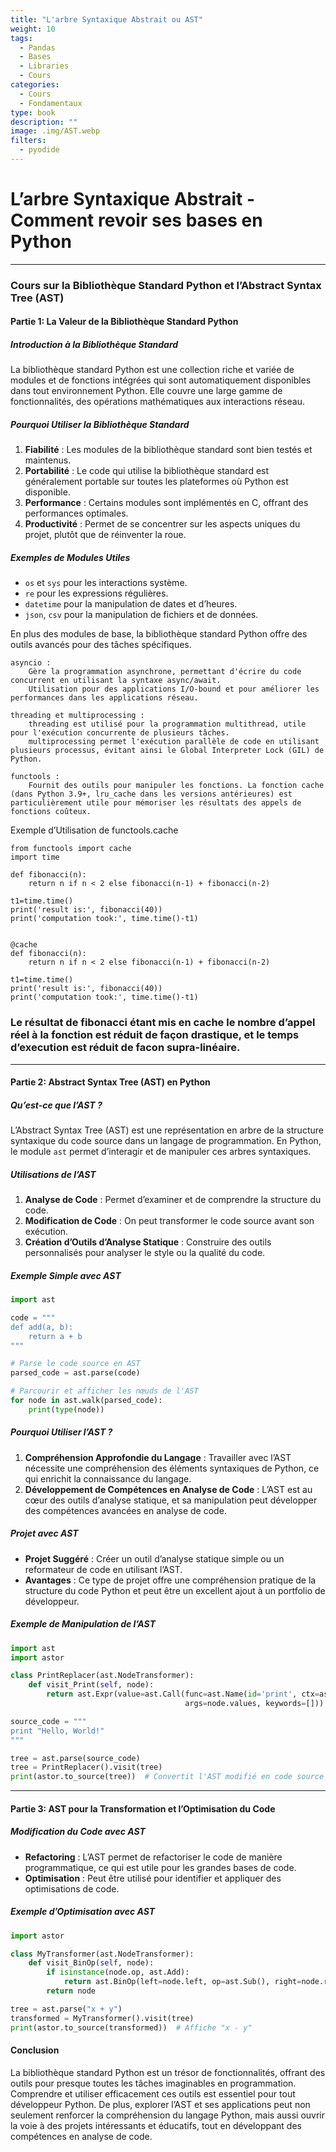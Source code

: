 ```yaml
---
title: "L'arbre Syntaxique Abstrait ou AST"
weight: 10
tags:
  - Pandas
  - Bases
  - Libraries
  - Cours
categories:
  - Cours
  - Fondamentaux
type: book
description: ""
image: .img/AST.webp
filters:
  - pyodide
---
```


# L'arbre Syntaxique Abstrait - Comment revoir ses bases en Python

---

### Cours sur la Bibliothèque Standard Python et l'Abstract Syntax Tree (AST)

#### Partie 1: La Valeur de la Bibliothèque Standard Python

##### Introduction à la Bibliothèque Standard
La bibliothèque standard Python est une collection riche et variée de modules et de fonctions intégrées qui sont automatiquement disponibles dans tout environnement Python. Elle couvre une large gamme de fonctionnalités, des opérations mathématiques aux interactions réseau.

##### Pourquoi Utiliser la Bibliothèque Standard
1. **Fiabilité** : Les modules de la bibliothèque standard sont bien testés et maintenus.
2. **Portabilité** : Le code qui utilise la bibliothèque standard est généralement portable sur toutes les plateformes où Python est disponible.
3. **Performance** : Certains modules sont implémentés en C, offrant des performances optimales.
4. **Productivité** : Permet de se concentrer sur les aspects uniques du projet, plutôt que de réinventer la roue.

##### Exemples de Modules Utiles
- `os` et `sys` pour les interactions système.
- `re` pour les expressions régulières.
- `datetime` pour la manipulation de dates et d'heures.
- `json`, `csv` pour la manipulation de fichiers et de données.

En plus des modules de base, la bibliothèque standard Python offre des outils avancés pour des tâches spécifiques.

    asyncio :
        Gère la programmation asynchrone, permettant d'écrire du code concurrent en utilisant la syntaxe async/await.
        Utilisation pour des applications I/O-bound et pour améliorer les performances dans les applications réseau.

    threading et multiprocessing :
        threading est utilisé pour la programmation multithread, utile pour l'exécution concurrente de plusieurs tâches.
        multiprocessing permet l'exécution parallèle de code en utilisant plusieurs processus, évitant ainsi le Global Interpreter Lock (GIL) de Python.

    functools :
        Fournit des outils pour manipuler les fonctions. La fonction cache (dans Python 3.9+, lru_cache dans les versions antérieures) est particulièrement utile pour mémoriser les résultats des appels de fonctions coûteux.

Exemple d'Utilisation de functools.cache

```pyodide-python
from functools import cache
import time

def fibonacci(n):
    return n if n < 2 else fibonacci(n-1) + fibonacci(n-2)

t1=time.time()
print('result is:', fibonacci(40))
print('computation took:', time.time()-t1)


@cache
def fibonacci(n):
    return n if n < 2 else fibonacci(n-1) + fibonacci(n-2)

t1=time.time()
print('result is:', fibonacci(40))
print('computation took:', time.time()-t1)

```


### Le résultat de fibonacci étant mis en cache le nombre d'appel réel à la fonction est réduit de façon drastique, et le temps d'execution est réduit de facon supra-linéaire.

---

#### Partie 2: Abstract Syntax Tree (AST) en Python

##### Qu'est-ce que l'AST ?
L'Abstract Syntax Tree (AST) est une représentation en arbre de la structure syntaxique du code source dans un langage de programmation. En Python, le module `ast` permet d'interagir et de manipuler ces arbres syntaxiques.

##### Utilisations de l'AST
1. **Analyse de Code** : Permet d'examiner et de comprendre la structure du code.
2. **Modification de Code** : On peut transformer le code source avant son exécution.
3. **Création d'Outils d'Analyse Statique** : Construire des outils personnalisés pour analyser le style ou la qualité du code.

##### Exemple Simple avec AST
```python
import ast

code = """
def add(a, b):
    return a + b
"""

# Parse le code source en AST
parsed_code = ast.parse(code)

# Parcourir et afficher les nœuds de l'AST
for node in ast.walk(parsed_code):
    print(type(node))
```


##### Pourquoi Utiliser l'AST ?
1. **Compréhension Approfondie du Langage** : Travailler avec l'AST nécessite une compréhension des éléments syntaxiques de Python, ce qui enrichit la connaissance du langage.
2. **Développement de Compétences en Analyse de Code** : L'AST est au cœur des outils d'analyse statique, et sa manipulation peut développer des compétences avancées en analyse de code.

##### Projet avec AST
- **Projet Suggéré** : Créer un outil d'analyse statique simple ou un reformateur de code en utilisant l'AST.
- **Avantages** : Ce type de projet offre une compréhension pratique de la structure du code Python et peut être un excellent ajout à un portfolio de développeur.

##### Exemple de Manipulation de l'AST
```python
import ast
import astor

class PrintReplacer(ast.NodeTransformer):
    def visit_Print(self, node):
        return ast.Expr(value=ast.Call(func=ast.Name(id='print', ctx=ast.Load()), 
                                       args=node.values, keywords=[]))

source_code = """
print "Hello, World!"
"""

tree = ast.parse(source_code)
tree = PrintReplacer().visit(tree)
print(astor.to_source(tree))  # Convertit l'AST modifié en code source
```

---

#### Partie 3: AST pour la Transformation et l'Optimisation du Code

##### Modification du Code avec AST
- **Refactoring** : L'AST permet de refactoriser le code de manière programmatique, ce qui est utile pour les grandes bases de code.
- **Optimisation** : Peut être utilisé pour identifier et appliquer des optimisations de code.

##### Exemple d'Optimisation avec AST
```python
import astor

class MyTransformer(ast.NodeTransformer):
    def visit_BinOp(self, node):
        if isinstance(node.op, ast.Add):
            return ast.BinOp(left=node.left, op=ast.Sub(), right=node.right)
        return node

tree = ast.parse("x + y")
transformed = MyTransformer().visit(tree)
print(astor.to_source(transformed))  # Affiche "x - y"
```

#### Conclusion
La bibliothèque standard Python est un trésor de fonctionnalités, offrant des outils pour presque toutes les tâches imaginables en programmation. Comprendre et utiliser efficacement ces outils est essentiel pour tout développeur Python. De plus, explorer l'AST et ses applications peut non seulement renforcer la compréhension du langage Python, mais aussi ouvrir la voie à des projets intéressants et éducatifs, tout en développant des compétences en analyse de code.